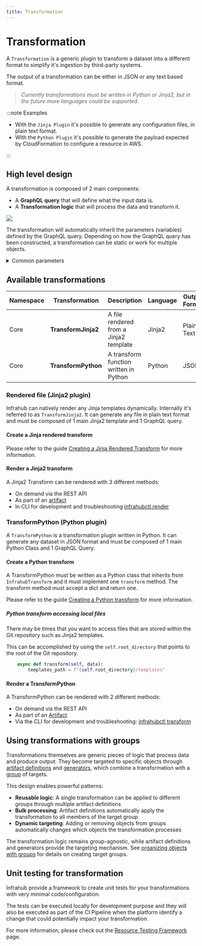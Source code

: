 ```yaml
---
title: Transformation
---
```


# Transformation

A `Transformation` is a generic plugin to transform a dataset into a different format to simplify it's ingestion by third-party systems.

The output of a transformation can be either in JSON or any text based format.
>*Currently transformations must be written in Python or Jinja2, but in the future more languages could be supported.*

:::note Examples

- With the `Jinja Plugin` it's possible to generate any configuration files, in plain text format.
- With the `Python Plugin` it's possible to generate the payload expected by CloudFormation to configure a resource in AWS.

:::

## High level design

A transformation is composed of 2 main components:

- A **GraphQL query** that will define what the input data is.
- A **Transformation logic** that will process the data and transform it.

![](../media/transformation.excalidraw.svg)

The transformation will automatically inherit the parameters (variables) defined by the GraphQL query. Depending on how the GraphQL query has been constructed, a transformation can be static or work for multiple objects.

<details>
  <summary>Common parameters</summary>

  | Name            | Type                                  | Default | Required |
  | --------------- | ------------------------------------- | ------- | -------- |
  | **name**        | `Text`                                | -       | Yes      |
  | **label**       | `Text`                                | -       | No       |
  | **description** | `Text`                                | -       | No       |
  | **timeout**     | `Number`                              | 10      | No       |
  | **rebase**      | `Boolean`                             | False   | No       |
  | **query**       | `Relationship`<br /> CoreGraphQLQuery | -       | Yes      |
  | **repository**  | `Relationship`<br /> CoreRepository   | -       | Yes      |

</details>

## Available transformations

| Namespace | Transformation      | Description                            | Language | Output Format |
| --------- | ------------------- | -------------------------------------- | -------- | ------------- |
| Core      | **TransformJinja2** | A file rendered from a Jinja2 template | Jinja2   | Plain Text    |
| Core      | **TransformPython** | A transform function written in Python | Python   | JSON          |

### Rendered file (Jinja2 plugin)

Infrahub can natively render any Jinja templates dynamically. Internally it's referred to as `TransformJinja2`. It can generate any file in plain text format and must be composed of 1 main Jinja2 template and 1 GraphQL query.

#### Create a Jinja rendered transform

Please refer to the guide [Creating a Jinja Rendered Transform](../guides/jinja2-transform.mdx) for more information.

#### Render a Jinja2 transform

A Jinja2 Transform can be rendered with 3 different methods:

- On demand via the REST API
- As part of an [artifact](./artifact.mdx)
- In CLI for development and troubleshooting [infrahubctl render]($(base_url)infrahubctl/infrahubctl-render)

### TransformPython (Python plugin)

A `TransformPython` is a transformation plugin written in Python. It can generate any dataset in JSON format and must be composed of 1 main Python Class and 1 GraphQL Query.

#### Create a Python transform

A TransformPython must be written as a Python class that inherits from `InfrahubTransform` and it must implement one `transform` method. The transform method must accept a dict and return one.

Please refer to the guide [Creating a Python transform](../guides/python-transform.mdx) for more information.

##### Python transform accessing local files

There may be times that you want to access files that are stored within the Git repository such as Jinja2 templates.

This can be accomplished by using the `self.root_directory` that points to the root of the Git repository.

```python
    async def transform(self, data):
        templates_path = f"{self.root_directory}/templates"
```

#### Render a TransformPython

A TransformPython can be rendered with 2 different methods:

- On demand via the REST API
- As part of an [Artifact](./artifact.mdx)
- Via the CLI for development and troubleshooting: [infrahubctl transform]($(base_url)infrahubctl/infrahubctl-transform)

## Using transformations with groups

Transformations themselves are generic pieces of logic that process data and produce output. They become targeted to specific objects through [artifact definitions](./artifact.mdx) and [generators](./generator.mdx), which combine a transformation with a [group](./groups.mdx) of targets.

This design enables powerful patterns:

- **Reusable logic**: A single transformation can be applied to different groups through multiple artifact definitions
- **Bulk processing**: Artifact definitions automatically apply the transformation to all members of the target group
- **Dynamic targeting**: Adding or removing objects from groups automatically changes which objects the transformation processes

The transformation logic remains group-agnostic, while artifact definitions and generators provide the targeting mechanism. See [organizing objects with groups](../guides/groups.mdx) for details on creating target groups.

## Unit testing for transformation

Infrahub provide a framework to create unit tests for your transformations with very minimal code/configuration.

The tests can be executed locally for development purpose and they will also be executed as part of the CI Pipeline when the platform identify a change that could potentially impact your transformation.

For more information, please check out the [Resource Testing Framework](../topics/resources-testing-framework.mdx) page.
